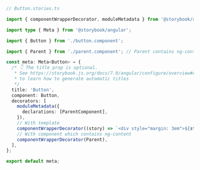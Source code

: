 ```ts
// Button.stories.ts

import { componentWrapperDecorator, moduleMetadata } from '@storybook/angular';

import type { Meta } from '@storybook/angular';

import { Button } from './button.component';

import { Parent } from './parent.component'; // Parent contains ng-content

const meta: Meta<Button> = {
  /* 👇 The title prop is optional.
   * See https://storybook.js.org/docs/7.0/angular/configure/overview#configure-story-loading
   * to learn how to generate automatic titles
   */
  title: 'Button',
  component: Button,
  decorators: [
    moduleMetadata({
      declarations: [ParentComponent],
    }),
    // With template
    componentWrapperDecorator((story) => `<div style="margin: 3em">${story}</div>`),
    // With component which contains ng-content
    componentWrapperDecorator(Parent),
  ],
};

export default meta;
```
